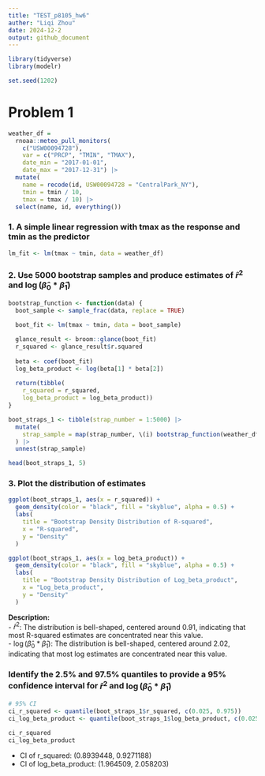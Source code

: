 ```yaml
---
title: "TEST_p8105_hw6"
auther: "Liqi Zhou"
date: 2024-12-2
output: github_document
---
```


```r
library(tidyverse)
library(modelr)

set.seed(1202)
```

# Problem 1
```r
weather_df = 
  rnoaa::meteo_pull_monitors(
    c("USW00094728"),
    var = c("PRCP", "TMIN", "TMAX"), 
    date_min = "2017-01-01",
    date_max = "2017-12-31") |>
  mutate(
    name = recode(id, USW00094728 = "CentralPark_NY"),
    tmin = tmin / 10,
    tmax = tmax / 10) |>
  select(name, id, everything())
```

### 1. A simple linear regression with tmax as the response and tmin as the predictor 
```r
lm_fit <- lm(tmax ~ tmin, data = weather_df)
```

### 2. Use 5000 bootstrap samples and produce estimates of $\hat{r}^2$ and $\log(\hat{\beta}_0 * \hat{\beta}_1)$
```r
bootstrap_function <- function(data) {
  boot_sample <- sample_frac(data, replace = TRUE)
  
  boot_fit <- lm(tmax ~ tmin, data = boot_sample)

  glance_result <- broom::glance(boot_fit)
  r_squared <- glance_result$r.squared
  
  beta <- coef(boot_fit)
  log_beta_product <- log(beta[1] * beta[2])
  
  return(tibble(
    r_squared = r_squared, 
    log_beta_product = log_beta_product))
}
```

```r
boot_straps_1 <- tibble(strap_number = 1:5000) |>
  mutate(
    strap_sample = map(strap_number, \(i) bootstrap_function(weather_df))
  ) |>
  unnest(strap_sample)

head(boot_straps_1, 5)
```

### 3. Plot the distribution of estimates
```r
ggplot(boot_straps_1, aes(x = r_squared)) +
  geom_density(color = "black", fill = "skyblue", alpha = 0.5) +
  labs(
    title = "Bootstrap Density Distribution of R-squared",
    x = "R-squared",
    y = "Density"
  )

ggplot(boot_straps_1, aes(x = log_beta_product)) +
  geom_density(color = "black", fill = "skyblue", alpha = 0.5) +
  labs(
    title = "Bootstrap Density Distribution of Log_beta_product",
    x = "Log_beta_product",
    y = "Density"
  )
```

**Description:**  
- $\hat{r}^2$: The distribution is bell-shaped, centered around 0.91, indicating that most R-squared estimates are concentrated near this value.  
- $\log(\hat{\beta}_0 * \hat{\beta}_1)$: The distribution is bell-shaped, centered around 2.02, indicating that most log estimates are concentrated near this value.  

### Identify the 2.5% and 97.5% quantiles to provide a 95% confidence interval for $\hat{r}^2$ and $\log(\hat{\beta}_0 * \hat{\beta}_1)$
```r
# 95% CI
ci_r_squared <- quantile(boot_straps_1$r_squared, c(0.025, 0.975))
ci_log_beta_product <- quantile(boot_straps_1$log_beta_product, c(0.025, 0.975))

ci_r_squared
ci_log_beta_product
```
- CI of r_squared: (0.8939448, 0.9271188)  
- CI of log_beta_product: (1.964509, 2.058203)  



